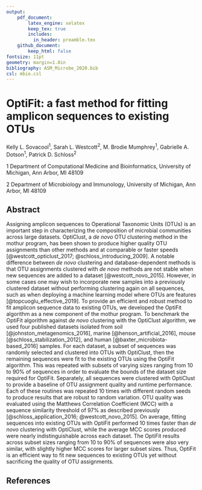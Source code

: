 ```yaml
---
output:
    pdf_document:
        latex_engine: xelatex
        keep_tex: true
        includes:
          in_header: preamble.tex
    github_document:
        keep_html: false
fontsize: 11pt
geometry: margin=1.0in
bibliography: ASM_Microbe_2020.bib
csl: mbio.csl
---
```


# OptiFit: a fast method for fitting amplicon sequences to existing OTUs

Kelly L. Sovacool${^1}$, Sarah L. Westcott${^2}$, M. Brodie Mumphrey${^1}$, Gabrielle A. Dotson${^1}$, Patrick D. Schloss${^2}$

$1$ Department of Computational Medicine and Bioinformatics, University of Michigan, Ann Arbor, MI 48109

$2$ Department of Microbiology and Immunology, University of Michigan, Ann Arbor, MI 48109

## Abstract

Assigning amplicon sequences to Operational Taxonomic Units (OTUs) is an important step in characterizing the composition of microbial communities across large datasets.
OptiClust, a _de novo_ OTU clustering method in the mothur program, has been shown to produce higher quality OTU assignments than other methods and at comparable or faster speeds [@westcott_opticlust_2017; @schloss_introducing_2009].
A notable difference between _de novo_ clustering and database-dependent methods is that OTU assignments clustered with _de novo_ methods are not stable when new sequences are added to a dataset [@westcott_novo_2015].
However, in some cases one may wish to incorporate new samples into a previously clustered dataset without performing clustering again on all sequences, such as when deploying a machine learning model where OTUs are features [@topcuoglu_effective_2019].
To provide an efficient and robust method to fit amplicon sequence data to existing OTUs, we developed the OptiFit algorithm as a new component of the mothur program.
To benchmark the OptiFit algorithm against _de novo_ clustering with the OptiClust algorithm, we used four published datasets isolated from soil [@johnston_metagenomics_2016], marine [@henson_artificial_2016], mouse [@schloss_stabilization_2012], and human [@baxter_microbiota-based_2016] samples.
For each dataset, a subset of sequences was randomly selected and clustered into OTUs with OptiClust, then the remaining sequences were fit to the existing OTUs using the OptiFit algorithm.
This was repeated with subsets of varying sizes ranging from 10 to 90% of sequences in order to evaluate the bounds of the dataset size required for OptiFit.
Separately, all sequences were clustered with OptiClust to provide a baseline of OTU assignment quality and runtime performance.
Each of these routines was repeated 10 times with different random seeds to produce results that are robust to random variation.
OTU quality was evaluated using the Matthews Correlation Coefficient (MCC) with a sequence similarity threshold of 97% as described previously [@schloss_application_2016; @westcott_novo_2015].
On average, fitting sequences into existing OTUs with OptiFit performed 10 times faster than _de novo_ clustering with OptiClust, while the average MCC scores produced were nearly indistinguishable across each dataset.
The OptiFit results across subset sizes ranging from 10 to 90% of sequences were also very similar, with slightly higher MCC scores for larger subset sizes.
Thus, OptiFit is an efficient way to fit new sequences to existing OTUs yet without sacrificing the quality of OTU assignments.

## References


